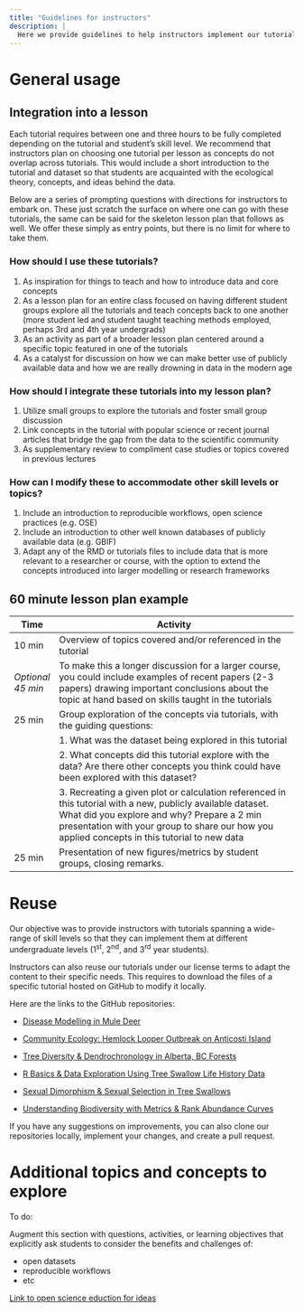 ```yaml
---
title: "Guidelines for instructors"
description: |
  Here we provide guidelines to help instructors implement our tutorials in their courses. In addition, we provide a sample lesson plan that can be adapted with any of the tutorials. Our tutorials were designed to be pre-packaged, portable, and ready to use. The easiest way to implement them in the classroom is to share the link to our website with students so that they can dive-in directly in the tutorials section.
---
```


# General usage

## Integration into a lesson

Each tutorial requires between one and three hours to be fully completed depending on the tutorial and student's skill level. We recommend that instructors plan on choosing one tutorial per lesson as concepts do not overlap across tutorials. This would include a short introduction to the tutorial and dataset so that students are acquainted with the ecological theory, concepts, and ideas behind the data.

Below are a series of prompting questions with directions for instructors to embark on. These just scratch the surface on where one can go with these tutorials, the same can be said for the skeleton lesson plan that follows as well. We offer these simply as entry points, but there is no limit for where to take them.

### How should I use these tutorials?  

1. As inspiration for things to teach and how to introduce data and core concepts
2. As a lesson plan for an entire class focused on having different student groups explore all the tutorials and teach concepts back to one another (more student led and student taught teaching methods employed, perhaps 3rd and 4th year undergrads)
3. As an activity as part of a broader lesson plan centered around a specific topic featured in one of the tutorials 
4. As a catalyst for discussion on how we can make better use of publicly available data and how we are really drowning in data in the modern age

### How should I integrate these tutorials into my lesson plan?  

1. Utilize small groups to explore the tutorials and foster small group discussion
2. Link concepts in the tutorial with popular science or recent journal articles that bridge the gap from the data to the scientific community
3. As supplementary review to compliment case studies or topics covered in previous lectures

### How can I modify these to accommodate other skill levels or topics?   

1. Include an introduction to reproducible workflows, open science practices (e.g. OSE)
2. Include an introduction to other well known databases of publicly available data (e.g. GBIF)
3. Adapt any of the RMD or tutorials files to include data that is more relevant to a researcher or course, with the option to extend the concepts introduced into larger modelling or research frameworks


## 60 minute lesson plan example

| Time      | Activity                                                                                              |
|-----------|-------------------------------------------------------------------------------------------------------|
| 10 min    | Overview of topics covered and/or referenced in the tutorial                                          |
| *Optional 45 min* | To make this a longer discussion for a larger course, you could include examples of recent papers (2-3 papers) drawing important conclusions about the topic at hand based on skills taught in the tutorials |
| 25 min    | Group exploration of the concepts via tutorials, with the guiding questions:                           |
|           | 1. What was the dataset being explored in this tutorial                                                |
|           | 2. What concepts did this tutorial explore with the data? Are there other concepts you think could have been explored with this dataset?                |
|           | 3. Recreating a given plot or calculation referenced in this tutorial with a new, publicly available dataset. What did you explore and why? Prepare a 2 min presentation with your group to share our how you applied concepts in this tutorial to new data |
| 25 min    | Presentation of new figures/metrics by student groups, closing remarks.                               |

# Reuse

Our objective was to provide instructors with tutorials spanning a wide-range of skill levels so that they can implement them at different undergraduate levels (1^st^, 2^nd^, and 3^rd^ year students).

Instructors can also reuse our tutorials under our license terms to adapt the content to their specific needs. This requires to download the files of a specific tutorial hosted on GitHub to modify it locally.

Here are the links to the GitHub repositories:  

- [Disease Modelling in Mule Deer](https://github.com/Living-Data-Tutorials/Alberta-CWD)

- [Community Ecology: Hemlock Looper Outbreak on Anticosti Island](https://github.com/Living-Data-Tutorials/Anticosti-Historical-Data)
- [Tree Diversity & Dendrochronology in Alberta, BC Forests](https://github.com/Living-Data-Tutorials/LDP_Alberta_Trees_Group)

- [R Basics & Data Exploration Using Tree Swallow Life History Data](https://github.com/Living-Data-Tutorials/nest-box)

- [Sexual Dimorphism & Sexual Selection in Tree Swallows](https://github.com/Living-Data-Tutorials/nest-box)

- [Understanding Biodiversity with Metrics & Rank Abundance Curves](https://github.com/Living-Data-Tutorials/benthic-invert)

If you have any suggestions on improvements, you can also clone our repositories locally, implement your changes, and create a pull request.


# Additional topics and concepts to explore

To do:

Augment this section with questions, activities, or learning objectives that explicitly ask students to consider the benefits and challenges of:  

- open datasets
- reproducible workflows
- etc

[Link to open science eduction for ideas](https://can01.safelinks.protection.outlook.com/?url=https%3A%2F%2Fsites.google.com%2Fopenscienceeducation.org%2Fose&data=05%7C01%7Cjory.griffith%40mail.mcgill.ca%7C4ff766c9083043da164308dbee85bc26%7Ccd31967152e74a68afa9fcf8f89f09ea%7C0%7C0%7C638366030510906597%7CUnknown%7CTWFpbGZsb3d8eyJWIjoiMC4wLjAwMDAiLCJQIjoiV2luMzIi)
